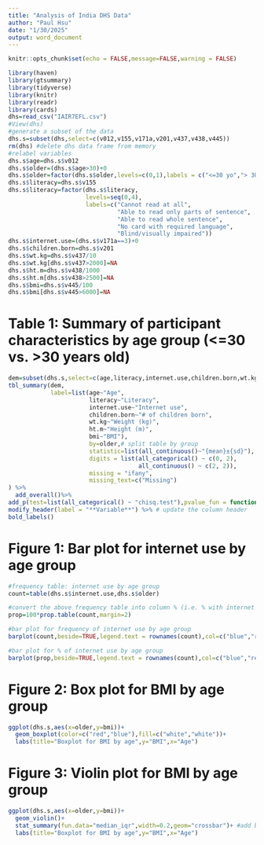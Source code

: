 ```yaml
---
title: "Analysis of India DHS Data"
author: "Paul Hsu"
date: "1/30/2025"
output: word_document
---
```


```r
knitr::opts_chunk$set(echo = FALSE,message=FALSE,warning = FALSE)
```
```r
library(haven)
library(gtsummary)
library(tidyverse)
library(knitr)
library(readr)
library(cards)
dhs=read_csv("IAIR7EFL.csv")
#View(dhs)
#generate a subset of the data
dhs.s=subset(dhs,select=c(v012,v155,v171a,v201,v437,v438,v445))
rm(dhs) #delete dhs data frame from memory
#relabel variables
dhs.s$age=dhs.s$v012
dhs.s$older=(dhs.s$age>30)+0
dhs.s$older=factor(dhs.s$older,levels=c(0,1),labels = c("<=30 yo","> 30 yo"))
dhs.s$literacy=dhs.s$v155
dhs.s$literacy=factor(dhs.s$literacy,
                      levels=seq(0,4),
                      labels=c("Cannot read at all",
                               "Able to read only parts of sentence",
                               "Able to read whole sentence",
                               "No card with required language",
                               "Blind/visually impaired"))
dhs.s$internet.use=(dhs.s$v171a==3)+0
dhs.s$children.born=dhs.s$v201
dhs.s$wt.kg=dhs.s$v437/10
dhs.s$wt.kg[dhs.s$v437>2000]=NA
dhs.s$ht.m=dhs.s$v438/1000
dhs.s$ht.m[dhs.s$v438>2500]=NA
dhs.s$bmi=dhs.s$v445/100
dhs.s$bmi[dhs.s$v445>6000]=NA
```

# Table 1: Summary of participant characteristics by age group (<=30 vs. >30 years old)
```r
dem=subset(dhs.s,select=c(age,literacy,internet.use,children.born,wt.kg,ht.m,bmi,older))
tbl_summary(dem,
            label=list(age~"Age",
                       literacy~"Literacy",
                       internet.use~"Internet use",
                       children.born~"# of children born",
                       wt.kg~"Weight (kg)",
                       ht.m~"Height (m)",
                       bmi~"BMI"),
                       by=older,# split table by group
                       statistic=list(all_continuous()~"{mean}±{sd}"),
                       digits = list(all_categorical() ~ c(0, 2),
                                     all_continuous() ~ c(2, 2)),
                       missing = "ifany", 
                       missing_text=c("Missing")
) %>%
  add_overall()%>%
add_p(test=list(all_categorical() ~ "chisq.test"),pvalue_fun = function(x) style_pvalue(x, digits = 2)) %>% # test for a difference between groups
modify_header(label = "**Variable**") %>% # update the column header
bold_labels()
```

\newpage
# Figure 1: Bar plot for internet use by age group
```r
#frequency table: internet use by age group
count=table(dhs.s$internet.use,dhs.s$older)

#convert the above frequency table into column % (i.e. % with internet use by age group)
prop=100*prop.table(count,margin=2)

#bar plot for frequency of internet use by age group
barplot(count,beside=TRUE,legend.text = rownames(count),col=c("blue","red"),ylab="Frequency")

#bar plot for % of internet use by age group
barplot(prop,beside=TRUE,legend.text = rownames(count),col=c("blue","red"),ylab="%")
```

\newpage
# Figure 2: Box plot for BMI by age group
```r
ggplot(dhs.s,aes(x=older,y=bmi))+
  geom_boxplot(color=c("red","blue"),fill=c("white","white"))+
  labs(title="Boxplot for BMI by age",y="BMI",x="Age")
```

\newpage
# Figure 3: Violin plot for BMI by age group
```r
ggplot(dhs.s,aes(x=older,y=bmi))+
  geom_violin()+
  stat_summary(fun.data="median_iqr",width=0.2,geom="crossbar")+ #add boxplot
  labs(title="Boxplot for BMI by age",y="BMI",x="Age")
```
